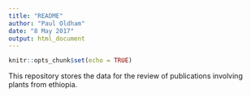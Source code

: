 ```yaml
---
title: "README"
author: "Paul Oldham"
date: "8 May 2017"
output: html_document
---
```


```r
knitr::opts_chunk$set(echo = TRUE)
```

This repository stores the data for the review of publications involving plants from ethiopia. 
